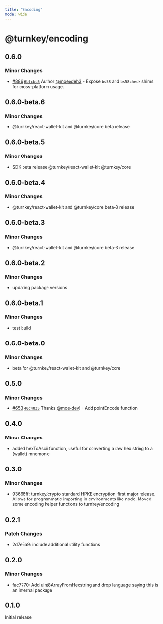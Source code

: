 ```yaml
---
title: "Encoding"
mode: wide
---
```


# @turnkey/encoding

## 0.6.0

### Minor Changes

- [#886](https://github.com/tkhq/sdk/pull/886) [`6bfcbc5`](https://github.com/tkhq/sdk/commit/6bfcbc5c098e64ab1d115518733b87cfc1653e17) Author [@moeodeh3](https://github.com/moeodeh3) - Expose `bs58` and `bs58check` shims for cross-platform usage.

## 0.6.0-beta.6

### Minor Changes

- @turnkey/react-wallet-kit and @turnkey/core beta release

## 0.6.0-beta.5

### Minor Changes

- SDK beta release @turnkey/react-wallet-kit @turnkey/core

## 0.6.0-beta.4

### Minor Changes

- @turnkey/react-wallet-kit and @turnkey/core beta-3 release

## 0.6.0-beta.3

### Minor Changes

- @turnkey/react-wallet-kit and @turnkey/core beta-3 release

## 0.6.0-beta.2

### Minor Changes

- updating package versions

## 0.6.0-beta.1

### Minor Changes

- test build

## 0.6.0-beta.0

### Minor Changes

- beta for @turnkey/react-wallet-kit and @turnkey/core

## 0.5.0

### Minor Changes

- [#653](https://github.com/tkhq/sdk/pull/653) [`40c4035`](https://github.com/tkhq/sdk/commit/40c40359ec7096d0bca39ffc93e89361b3b11a1a) Thanks [@moe-dev](https://github.com/moe-dev)! - Add pointEncode function

## 0.4.0

### Minor Changes

- added hexToAscii function, useful for converting a raw hex string to a (wallet) mnemonic

## 0.3.0

### Minor Changes

- 93666ff: turnkey/crypto standard HPKE encryption, first major release. Allows for programmatic importing in environments like node. Moved some encoding helper functions to turnkey/encoding

## 0.2.1

### Patch Changes

- 2d7e5a9: include additional utility functions

## 0.2.0

### Minor Changes

- fac7770: Add uint8ArrayFromHexstring and drop language saying this is an internal package

## 0.1.0

Initial release